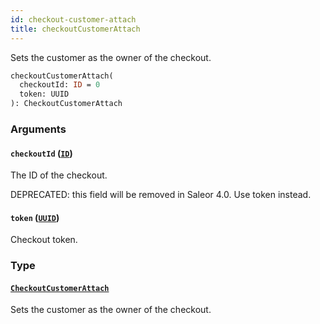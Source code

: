 ```yaml
---
id: checkout-customer-attach
title: checkoutCustomerAttach
---
```


Sets the customer as the owner of the checkout.

```graphql
checkoutCustomerAttach(
  checkoutId: ID = 0
  token: UUID
): CheckoutCustomerAttach

```

### Arguments

#### `checkoutId` ([`ID`](/developer/api-reference/scalars/id.mdx))

The ID of the checkout.

DEPRECATED: this field will be removed in Saleor 4.0. Use token instead.

#### `token` ([`UUID`](/developer/api-reference/scalars/uuid.mdx))

Checkout token.

### Type

#### [`CheckoutCustomerAttach`](/developer/api-reference/objects/checkout-customer-attach.mdx)

Sets the customer as the owner of the checkout.
